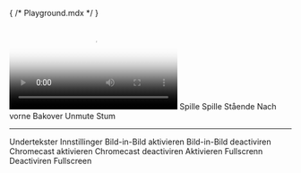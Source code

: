 { /* Playground.mdx */ }


<Meta title="Playground" />

<Canvas>
  <video-player storage-key="uscreen:player">
    <video
      playsInline
      preload="metadata"
      crossOrigin="anonymous"
      slot="video"
      title="My test video"
      poster="https://alpha.uscreencdn.com/video_thumbnails/VRbT3_aS41zh3A.jpg?key1=/gGNqWB2hryMcnePnJwf9zqzLKXuj4oV1J+iiEG33FEWdQ6VvzRehSJE9SGr0K1M&key2=bba1ecd75ecd5d9d0a8013577f4d585f"
    >
      <source 
        src="https://stream.mux.com/miQlLYOpwPpHbR6KGQTSgn8ZDm4u4G1X.m3u8"
        type="application/x-mpegURL"
      />
      <track
        label="English"
        kind="metadata" 
        srcLang="en"
        src={enCaptions}
      />
    </video>
    <video-condition query="canPlay == true && played != true">
      <video-play-button
        without-tooltip
        slot="true"
        style={{ position: 'absolute', top: 50, left: 50 }}
      ></video-play-button>
    </video-condition>
    <video-controls>
      <video-timeline segments="0,5,10,20,23">
        <video-timer></video-timer>
      </video-timeline>
      <video-play-button>
        <span slot="tooltip:play">Spille Spille</span>
        <span slot="tooltip:pause">Stående</span>
      </video-play-button>
      <video-forward-button>
        <span slot="tooltip">Nach vorne</span>
      </video-forward-button>
      <video-backward-button>
        <span slot="tooltip">Bakover</span>
      </video-backward-button>
      <video-volume-button>
        <span slot="tooltip:unmute">Unmute</span>
        <span slot="tooltip:mute">Stum</span>
      </video-volume-button>
      <video-volume-control />
      <hr />
      <video-subtitles-button>
        <span slot="tooltip">Undertekster</span>
      </video-subtitles-button>
      <video-settings-button translation={JSON.stringify({
        'back': 'પાછા',
        'auto': 'si toos ah'
      })}>
        <span slot="tooltip">Innstillinger</span>
      </video-settings-button>
      <video-airplay-button />
      <video-pip-button>
        <span slot="tooltip:disabled">Bild-in-Bild aktivieren</span>
        <span slot="tooltip:enabled">Bild-in-Bild deactiviren</span>
      </video-pip-button>
      <video-chromecast-button>
        <span slot="tooltip:disabled">Chromecast aktivieren</span>
        <span slot="tooltip:enabled">Chromecast deactiviren</span>
      </video-chromecast-button>
      <video-fullscreen-button>
        <span slot="tooltip:disabled">Aktivieren Fullscrenn</span>
        <span slot="tooltip:enabled">Deactiviren Fullscreen</span>
      </video-fullscreen-button>
    </video-controls>
    <video-cues />
  </video-player>
</Canvas>
